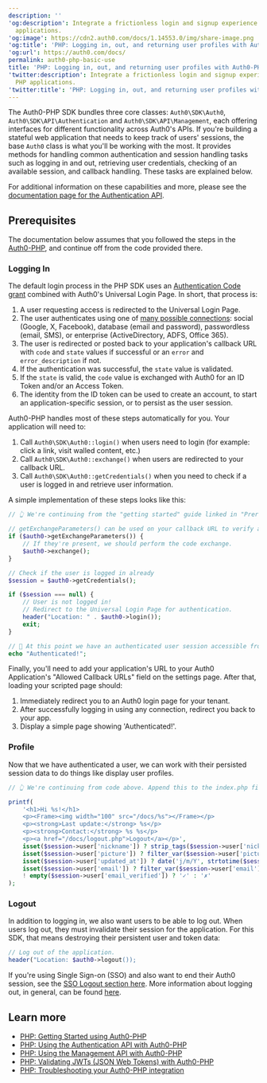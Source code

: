 ---
description: ''
'og:description': Integrate a frictionless login and signup experience for your PHP
  applications.
'og:image': https://cdn2.auth0.com/docs/1.14553.0/img/share-image.png
'og:title': 'PHP: Logging in, out, and returning user profiles with Auth0-PHP'
'og:url': https://auth0.com/docs/
permalink: auth0-php-basic-use
title: 'PHP: Logging in, out, and returning user profiles with Auth0-PHP'
'twitter:description': Integrate a frictionless login and signup experience for your
  PHP applications.
'twitter:title': 'PHP: Logging in, out, and returning user profiles with Auth0-PHP'
---
The Auth0-PHP SDK bundles three core classes: `Auth0\SDK\Auth0`, `Auth0\SDK\API\Authentication` and `Auth0\SDK\API\Management`, each offering interfaces for different functionality across Auth0's APIs. If you're building a stateful web application that needs to keep track of users' sessions, the base `Auth0` class is what you'll be working with the most. It provides methods for handling common authentication and session handling tasks such as logging in and out, retrieving user credentials, checking of an available session, and callback handling. These tasks are explained below.

For additional information on these capabilities and more, please see the [documentation page for the Authentication API](/docs/libraries/auth0-php/using-the-authentication-api-with-auth0-php).

## Prerequisites

The documentation below assumes that you followed the steps in the [Auth0-PHP](/docs/libraries/auth0-php), and continue off from the code provided there.

### Logging In

The default login process in the PHP SDK uses an [Authentication Code grant](/docs/get-started/authentication-and-authorization-flow/authorization-code-flow/call-your-api-using-the-authorization-code-flow) combined with Auth0's <Tooltip tip="Universal Login: Your application redirects to Universal Login, hosted on Auth0's Authorization Server, to verify a user's identity." cta="View Glossary" href="/docs/glossary?term=Universal+Login">Universal Login</Tooltip> Page. In short, that process is:

1. A user requesting access is redirected to the Universal Login Page.
2. The user authenticates using one of [many possible connections](/docs/authenticate/identity-providers): social (Google, X, Facebook), database (email and password), passwordless (email, SMS), or enterprise (ActiveDirectory, ADFS, Office 365).
3. The user is redirected or posted back to your application's callback URL with `code` and `state` values if successful or an `error` and `error_description` if not.
4. If the authentication was successful, the `state` value is validated.
5. If the `state` is valid, the `code` value is exchanged with Auth0 for an ID Token and/or an Access Token.
6. The identity from the ID token can be used to create an account, to start an application-specific session, or to persist as the user session.

Auth0-PHP handles most of these steps automatically for you. Your application will need to:

1. Call `Auth0\SDK\Auth0::login()` when users need to login (for example: click a link, visit walled content, etc.)
2. Call `Auth0\SDK\Auth0::exchange()` when users are redirected to your callback URL.
3. Call `Auth0\SDK\Auth0::getCredentials()` when you need to check if a user is logged in and retrieve user information.

A simple implementation of these steps looks like this:

```php lines
// 👆 We're continuing from the "getting started" guide linked in "Prerequisites" above. Append this to the index.php file you created there.

// getExchangeParameters() can be used on your callback URL to verify all the necessary parameters are present for post-authentication code exchange.
if ($auth0->getExchangeParameters()) {
    // If they're present, we should perform the code exchange.
    $auth0->exchange();
}

// Check if the user is logged in already
$session = $auth0->getCredentials();

if ($session === null) {
    // User is not logged in!
    // Redirect to the Universal Login Page for authentication.
    header("Location: " . $auth0->login());
    exit;
}

// 🎉 At this point we have an authenticated user session accessible from $session; your application logic can continue from here!
echo "Authenticated!";
```

Finally, you'll need to add your application's URL to your Auth0 Application's "Allowed Callback URLs" field on the settings page. After that, loading your scripted page should:

1. Immediately redirect you to an Auth0 login page for your tenant.
2. After successfully logging in using any connection, redirect you back to your app.
3. Display a simple page showing 'Authenticated!'.

### Profile

Now that we have authenticated a user, we can work with their persisted session data to do things like display user profiles.

```php lines
// 👆 We're continuing from code above. Append this to the index.php file.

printf(
    '<h1>Hi %s!</h1>
    <p><Frame><img width="100" src="/docs/%s"></Frame></p>
    <p><strong>Last update:</strong> %s</p>
    <p><strong>Contact:</strong> %s %s</p>
    <p><a href="/docs/logout.php">Logout</a></p>',
    isset($session->user['nickname']) ? strip_tags($session->user['nickname']) : '[unknown]',
    isset($session->user['picture']) ? filter_var($session->user['picture'], FILTER_SANITIZE_URL) : 'https://gravatar.com/avatar/',
    isset($session->user['updated_at']) ? date('j/m/Y', strtotime($session->user['updated_at'])) : '[unknown]',
    isset($session->user['email']) ? filter_var($session->user['email'], FILTER_SANITIZE_EMAIL) : '[unknown]',
    ! empty($session->user['email_verified']) ? '✓' : '✗'
);
```

### Logout

In addition to logging in, we also want users to be able to log out. When users log out, they must invalidate their session for the application. For this SDK, that means destroying their persistent user and token data:

```php lines
// Log out of the application.
header("Location: $auth0->logout());
```

If you're using <Tooltip tip="Single Sign-On (SSO): Service that, after a user logs into one applicaton, automatically logs that user in to other applications." cta="View Glossary" href="/docs/glossary?term=Single+Sign-on">Single Sign-on</Tooltip> (SSO) and also want to end their Auth0 session, see the [SSO Logout section here](/docs/libraries/auth0-php/using-the-authentication-api-with-auth0-php). More information about logging out, in general, can be found [here](/docs/authenticate/login/logout).

## Learn more

* [PHP: Getting Started using Auth0-PHP](/docs/libraries/auth0-php)
* [PHP: Using the Authentication API with Auth0-PHP](/docs/libraries/auth0-php/using-the-authentication-api-with-auth0-php)
* [PHP: Using the Management API with Auth0-PHP](/docs/libraries/auth0-php/using-the-management-api-with-auth0-php)
* [PHP: Validating JWTs (JSON Web Tokens) with Auth0-PHP](/docs/libraries/auth0-php/validating-jwts-with-auth0-php)
* [PHP: Troubleshooting your Auth0-PHP integration](/docs/libraries/auth0-php/troubleshoot-auth0-php-library)